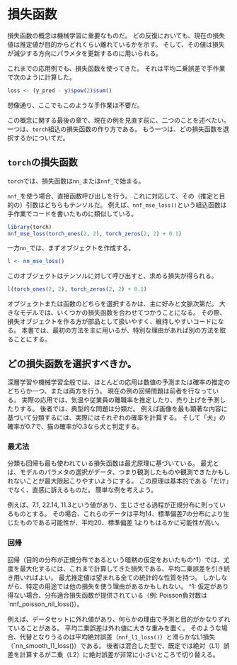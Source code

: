# 損失函数

損失函数の概念は機械学習に重要なものだ。
どの反復においても、現在の損失値は推定値が目的からどれくらい離れているかを示す。
そして、その値は損失が減少する方向にパラメタを更新するのに用いられる。

これまでの応用例でも、損失函数を使ってきた。
それは平均二乗誤差で手作業で次のように計算した。

```r
loss <- (y_pred - y)$pow(2)$sum()
```

想像通り、ここでもこのような手作業は不要だ。

この概念に関する最後の章で、現在の例を見直す前に、二つのことを述べたい。
一つは、`torch`組込の損失函数の作り方である。
もう一つは、どの損失函数を選択するかについてだ。

## `torch`の損失函数

`torch`では、損失函数は`nn_`または`nnf_`で始まる。

`nnf_`を使う場合、直接函数呼び出しを行う。
これに対応して、その（推定と目的の）引数はどちらもテンソルだ。
例えば、`nnf_mse_loss()`という組込函数は手作業でコードを書いたものに類似している。

```r
library(torch)
nnf_mse_loss(torch_ones(2, 2), torch_zeros(2, 2) + 0.1)
```

一方`nn_`では、まずオブジェクトを作成する。

```r
l <- nn_mse_loss()
```

このオブジェクトはテンソルに対して呼び出すと、求める損失が得られる。

```r
l(torch_ones(2, 2), torch_zeros(2, 2) + 0.1)
```

オブジェクトまたは函数のどちらを選択するかは、主に好みと文脈次第だ。
大きなモデルでは、いくつかの損失函数を合わせてつかうことになる。
その際、損失オブジェクトを作る方が部品として扱いやすく、維持しやすいコードになる。
本書では、最初の方法を主に用いるが、特別な理由があれば別の方法を取ることにする。

## どの損失函数を選択すべきか。

深層学習や機械学習全般では、ほとんどの応用は数値の予測または確率の推定のどちらか一つ、または両方を行う。
現在の例の回帰問題は前者を行なっている。
実際の応用では、気温や従業員の離職率を推定したり、売り上げを予測したりする。
後者では、典型的な問題は分類だ。
例えば画像を最も顕著な内容に基づいて分類するには、実際にはそれぞれの確率を計算する。
そして「犬」の確率が0.7で、猫の確率が0.3なら犬と判定する。

### 最尤法

分類も回帰も最も使われている損失函数は最尤原理に基づいている。
最尤とは、モデルのパラメタの選択がデータ、つまり観測したものや観測できたかもしれないことが最大限起こりやすいようにする。
この原理は基本的である「だけ」でなく、直感に訴えるものだ。
簡単な例を考えよう。

例えば、7.1, 22.14, 11.3という値があり、生じさせる過程が正規分布に則っているものとする。
その場合、これらのデータは平均14、標準偏差7の分布により生じたものである可能性が、平均20、標準偏差
1よりもはるかに可能性が高い。

### 回帰

回帰（目的の分布が正規分布であるという暗黙の仮定をおいたもの^1）では、尤度を最大化するには、これまで計算してきた損失である、平均二乗誤差を引き続き用いればよい。
最尤推定値は望まれる全ての統計的な性質を持つ。
しかしながら、特定の用途では他の損失を使う理由があるかもしれない。
^1: 仮定があり得ない場合、分布適合損失函数が提供されている（例: Poisson負対数は`nnf_poisson_nll_loss()）。

例えば、データセットに外れ値があり、何らかの理由で予測と目的がかなりずれていることがある。
平均二乗誤差は外れ値に大きな重みを置く。
そのような場合、代替となりうるのは平均絶対誤差（`nnf_l1_loss()`）と滑らかなL1損失（`nn_smooth_l1_loss()）である。
後者は混合した型で、既定では絶対（L1）誤差を計算するが二乗（L2）に絶対誤差が非常に小さいところで切り替える。